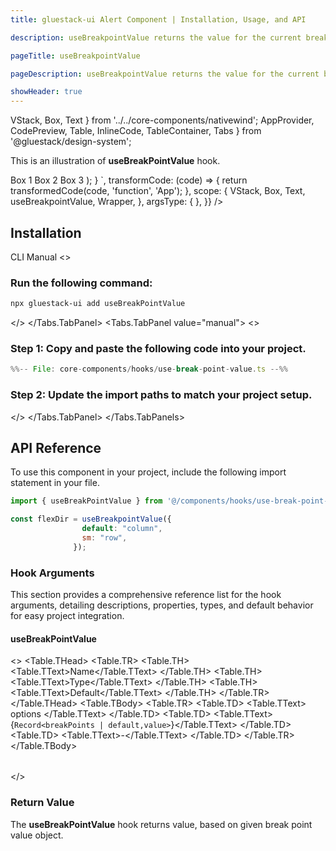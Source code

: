 ```yaml
---
title: gluestack-ui Alert Component | Installation, Usage, and API

description: useBreakpointValue returns the value for the current breakpoint based on the provided responsive values object.

pageTitle: useBreakpointValue

pageDescription: useBreakpointValue returns the value for the current breakpoint based on the provided responsive values object.

showHeader: true
---
```



<Meta title="with-nativewind/Hooks/useBreakPointValue" />

  VStack,
  Box,
  Text
} from '../../core-components/nativewind';
  AppProvider,
  CodePreview,
  Table,
  InlineCode,
  TableContainer,
  Tabs
} from '@gluestack/design-system';

This is an illustration of **useBreakPointValue** hook.

<Wrapper>
  <CodePreview
    _rendererWrapper={{ px: '$2.5' }}
    showComponentRenderer={true}
    showArgsController={false}
    metaData={{
      code: `
      function App(){
         const flexDir = useBreakpointValue({
                default: "column",
                sm: "row",
              });
          return (
            <VStack
              style={{
                flexDirection: flexDir,
                gap: 10,
              }}
            > 
              <Box className={"justify-center items-center p-4 rounded bg-primary-500"}>
                <Text className="font-bold text-typography-0">Box 1</Text>
              </Box>
              <Box className={"justify-center items-center p-4 rounded bg-primary-600"}>
                <Text className="font-bold text-typography-0">Box 2</Text>
              </Box>
              <Box className={"justify-center items-center p-4 rounded bg-primary-700"}>
                <Text className="font-bold text-typography-0">Box 3</Text>
              </Box>
            </VStack>
          );
        }
      `,
      transformCode: (code) => {
        return transformedCode(code, 'function', 'App');
      },
      scope: {
        VStack,
        Box,
        Text,
        useBreakpointValue,
        Wrapper,
      },
      argsType: {
      },
    }}
  />
</Wrapper>

<br />

## Installation

<Tabs value="cli" type="section">
<Tabs.TabList>
      <Tabs.Tab value="cli">
        <Tabs.TabTitle>CLI</Tabs.TabTitle>
      </Tabs.Tab>
     <Tabs.Tab value="manual">
        <Tabs.TabTitle>Manual</Tabs.TabTitle>
     </Tabs.Tab>
  </Tabs.TabList>
  <Tabs.TabPanels>
    <Tabs.TabPanel value="cli">
<>

### Run the following command:
  ```bash
  npx gluestack-ui add useBreakPointValue
  ```
</>
    </Tabs.TabPanel>
    <Tabs.TabPanel value="manual"> 
<>


### Step 1: Copy and paste the following code into your project.

<CollapsibleCode>

```jsx 
%%-- File: core-components/hooks/use-break-point-value.ts --%% 
```

</CollapsibleCode>

### Step 2: Update the import paths to match your project setup.
</>
    </Tabs.TabPanel>
  </Tabs.TabPanels>
</Tabs>

## API Reference

To use this component in your project, include the following import statement in your file.

```jsx
import { useBreakPointValue } from '@/components/hooks/use-break-point-value';
```

```jsx
const flexDir = useBreakpointValue({
                default: "column",
                sm: "row",
              });
```

### Hook Arguments

This section provides a comprehensive reference list for the hook arguments, detailing descriptions, properties, types, and default behavior for easy project integration.

#### useBreakPointValue

<>
  <TableContainer>
    <Table>
      <Table.THead>
        <Table.TR>
          <Table.TH>
            <Table.TText>Name</Table.TText>
          </Table.TH>
          <Table.TH>
            <Table.TText>Type</Table.TText>
          </Table.TH>
          <Table.TH>
            <Table.TText>Default</Table.TText>
          </Table.TH>
        </Table.TR>
      </Table.THead>
      <Table.TBody>
        <Table.TR>
          <Table.TD>
            <Table.TText>
              <InlineCode>options</InlineCode>
            </Table.TText>
          </Table.TD>
          <Table.TD>
            <Table.TText>{`Record<breakPoints | default,value>`}</Table.TText>
          </Table.TD>
          <Table.TD>
            <Table.TText>-</Table.TText>
          </Table.TD>
        </Table.TR>
      </Table.TBody>
    </Table>
  </TableContainer>
</>

### Return Value

The **useBreakPointValue** hook returns value, based on given break point value object.